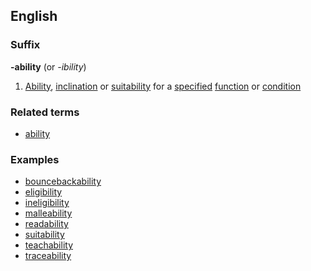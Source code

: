 ==English==
===Suffix===
'''-ability''' (or ''-ibility'')
#[[Ability]], [[inclination]] or [[suitability]] for a [[specified]] [[function]] or [[condition]]
===Related terms===
*[[ability]]
===Examples===
*[[bouncebackability]]
*[[eligibility]]
*[[ineligibility]]
*[[malleability]]
*[[readability]]
*[[suitability]]
*[[teachability]]
*[[traceability]]